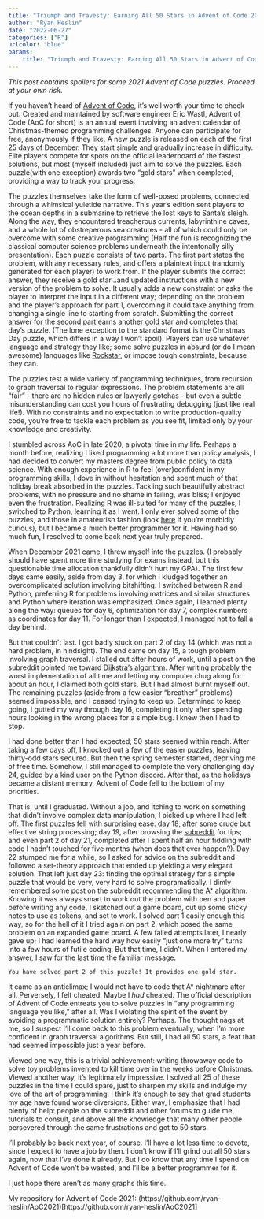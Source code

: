 ```yaml
---
title: "Triumph and Travesty: Earning All 50 Stars in Advent of Code 2021"
author: "Ryan Heslin"
date: "2022-06-27"
categories: ["R"]
urlcolor: "blue"
params:
    title: "Triumph and Travesty: Earning All 50 Stars in Advent of Code 2021"
---
```



_This post contains spoilers for some 2021 Advent of Code puzzles. Proceed at your own risk_.

If you haven't heard of [Advent of Code](https://adventofcode.com/), it's well worth
your time to check out. Created and maintained by software engineer Eric Wastl,
Advent of Code (AoC for short) is an annual event involving an advent calendar of Christmas-themed programming challenges.
Anyone can participate for free, anonymously if they like.
A new puzzle is released on each of the first 25 days of December. They start
simple and gradually increase in difficulty. Elite players compete for spots on the
official leaderboard of the fastest solutions, but most (myself included) just aim to solve the puzzles. Each
puzzle(with one exception) awards two "gold stars" when completed, providing a way to track your progress.

The puzzles themselves take the form of well-posed problems, connected through a whimsical yuletide narrative.
This year's edition sent players to the ocean depths in a submarine to retrieve the lost keys to Santa's sleigh. Along the way, they encountered treacherous currents, labyrinthine caves, and
a whole lot of obstreperous sea creatures - all of which could only be overcome with some creative programming
(Half the fun is recognizing the classical computer science problems underneath the intentonally silly presentation).
Each puzzle consists of two parts. The first part states the problem, with any necessary rules, and
offers a plaintext input (randomly generated for each player) to work from. If the player submits the
correct answer, they receive a gold star...and updated instructions with a new version of the problem to solve. It usually adds a new constraint or asks the player to interpret the input in a different way; depending on the problem and the player's approach for part 1, overcoming it could take anything from changing a single line to starting from scratch. Submitting the correct answer for the second part earns another gold star and completes that
day's puzzle. (The lone exception to the standard format is the Christmas Day puzzle, which differs in a way I won't spoil). Players can use whatever language and strategy they like; some solve
puzzles in absurd (or do I mean awesome) languages like [Rockstar](https://codewithrockstar.com/), or
impose tough constraints, because they can.

The puzzles test a wide variety of programming techniques, from recursion to
graph traversal to regular expressions. The problem statements are all "fair" - there
are no hidden rules or lawyerly gotchas - but even a subtle misunderstanding can cost
you hours of frustrating debugging (just like real life!). With no constraints and no expectation
to write production-quality code, you're free to tackle each problem as you see fit, limited
only by your knowledge and creativity.

I stumbled across AoC in late 2020, a pivotal time in my life. Perhaps a month before, realizing
I liked programming a lot more than policy analysis, I had
decided to convert my masters degree from public policy to data science. With enough experience in R
to feel (over)confident in my programming skills, I dove in without
hesitation and spent much of that holiday break absorbed in the puzzles. Tackling such beautifully abstract
problems, with no pressure and no shame in failing, was bliss; I enjoyed even the frustration.
Realizing R was ill-suited for many of the puzzles, I switched to Python, learning it as I went.
I only ever solved some of the puzzles, and those in amateurish fashion (look [here](https://github.com/ryan-heslin/aoc2020) if you're morbidly curious), but I became a much better programmer for it. Having had so much fun, I resolved to come back next year truly prepared.

When December 2021 came, I threw myself into the puzzles. (I probably should have spent more time studying for exams instead, but this questionable time allocation thankfully didn't hurt my GPA). The first few days came easily, aside from day 3, for which I kludged together an overcomplicated solution involving bitshifting. I switched between R and Python, preferring R for problems involving matrices and similar structures and Python where iteration was emphasized. Once again, I learned plenty along the way: queues for day 6, optimization for day 7, complex numbers as coordinates for day 11. For longer than I expected, I
managed not to fall a day behind.

But that couldn't last. I got badly stuck on part 2 of day 14 (which was not a hard problem, in hindsight). The end came on day 15, a tough problem involving graph traversal. I stalled out after hours of work, until a post on the subreddit pointed me toward [Dijkstra's algorithm](https://en.wikipedia.org/wiki/Dijkstra%27s_algorithm). After writing probably the worst implementation of all time and letting my computer chug along for about an hour, I claimed both gold stars. But I had almost burnt myself out. The remaining puzzles (aside from a few easier "breather" problems) seemed impossible, and I ceased trying to keep up. Determined to keep going, I gutted my way through day 16, completing it only after spending hours looking in the wrong places for a simple bug. I knew then I had to stop.

I had done better than I had expected; 50 stars seemed within reach. After taking a few days off, I knocked
out a few of the easier puzzles, leaving thirty-odd stars secured. But then the spring semester started,
depriving me of free time. Somehow, I still managed to complete the very challenging day 24, guided by a kind user on the Python discord. After that, as the holidays became a distant memory, Advent of Code fell to the bottom of my priorities.

That is, until I graduated. Without a job, and itching to work on something that didn't involve complex data manipulation, I picked up where I had left off. The first puzzles fell with surprising ease: day 18, after some crude but effective string processing; day 19, after browsing the [subreddit](https://www.reddit.com/r/adventofcode/) for tips; and even part 2 of day 21, completed after I spent half an hour fiddling with code I hadn't touched for five months (when does that ever happen?). Day 22 stumped me for a while, so I asked for advice on the subreddit and followed a set-theory approach that ended up yielding a very elegant solution. That left just day 23: finding the optimal strategy for a simple puzzle that would be very, very hard to solve programatically. I dimly remembered some post on the subreddit recommending the [A* algorithm](https://en.wikipedia.org/wiki/A*_search_algorithm). Knowing it was always smart to work out the problem with pen and paper before writing any code, I
sketched out a game board, cut up some sticky notes to use as tokens, and set to work. I solved part 1 easily enough this way, so for the hell of it I tried again on part 2, which posed the same problem on an expanded game board.
A few failed attempts later, I nearly gave up; I had learned the hard way how easily "just one more try" turns into a few hours of futile coding. But that time, I didn't. When I entered my answer, I saw for the last time the familiar message:

```
You have solved part 2 of this puzzle! It provides one gold star.
```

It came as an anticlimax; I would not have to code that A* nightmare after all. Perversely, I felt cheated.
Maybe I _had_ cheated. The official description of Advent of Code entreats you to solve puzzles in "any programming language you like," after all. Was I violating the spirit of the event by avoiding a programmatic solution entirely? Perhaps. The thought nags at me, so I suspect I'll come back to this problem eventually, when I'm more confident in graph traversal algorithms. But still, I had all 50 stars, a feat that had seemed impossible just a year before.

Viewed one way, this is a trivial achievement: writing throwaway code to solve toy problems invented to kill time over in the weeks before Christmas. Viewed another way, it's legitimately impressive. I solved all 25 of these puzzles in the time I could spare, just to sharpen my skills and indulge my love of the art of programming. I think it's enough to say that grad students my age have found worse diversions. Either way, I emphasize that I had plenty of help: people on the subreddit and other forums to guide me, tutorials to consult, and above all the knowledge that many other people persevered through the same frustrations and got to 50 stars.

I'll probably be back next year, of course. I'll have a lot less time to devote,  since I expect to have a job by then. I don't know if I'll grind out all 50 stars again, now that I've done it already. But I do  know that any time I spend on Advent of Code won't be wasted, and I'll be a better programmer for it.

I just hope there aren't as many graphs this time.

My repository for Advent of Code 2021: (https://github.com/ryan-heslin/AoC2021)[https://github.com/ryan-heslin/AoC2021]
